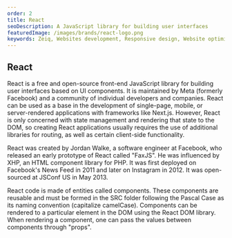 ```yaml
---
order: 2
title: React
seoDescription: A JavaScript library for building user interfaces
featuredImage: /images/brands/react-logo.png
keywords: Zeiq, Websites development, Responsive design, Website optimization, E-commerce development, Content management systems (CMS), Website security, Search engine optimization (SEO), JavaScript frameworks , React, Nextjs, Cloud hosting (e.g. AWS, Azure, Google Cloud)
---
```


## React

React is a free and open-source front-end JavaScript library for building user interfaces based on UI components. It is maintained by Meta (formerly Facebook) and a community of individual developers and companies. React can be used as a base in the development of single-page, mobile, or server-rendered applications with frameworks like Next.js. However, React is only concerned with state management and rendering that state to the DOM, so creating React applications usually requires the use of additional libraries for routing, as well as certain client-side functionality.

React was created by Jordan Walke, a software engineer at Facebook, who released an early prototype of React called "FaxJS". He was influenced by XHP, an HTML component library for PHP. It was first deployed on Facebook's News Feed in 2011 and later on Instagram in 2012. It was open-sourced at JSConf US in May 2013.

React code is made of entities called components. These components are reusable and must be formed in the SRC folder following the Pascal Case as its naming convention (capitalize camelCase). Components can be rendered to a particular element in the DOM using the React DOM library. When rendering a component, one can pass the values between components through "props".
